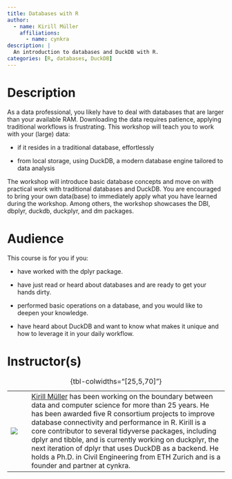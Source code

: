 ```yaml
---
title: Databases with R
author:
  - name: Kirill Müller
    affiliations:
      - name: cynkra
description: |
  An introduction to databases and DuckDB with R.
categories: [R, databases, DuckDB]
---
```


# Description

As a data professional, you likely have to deal with databases that are larger than your available RAM.
Downloading the data requires patience, applying traditional workflows is frustrating.
This workshop will teach you to work with your (large) data:

-   if it resides in a traditional database, effortlessly

-   from local storage, using DuckDB, a modern database engine tailored to data analysis

The workshop will introduce basic database concepts and move on with practical work with traditional databases and DuckDB.
You are encouraged to bring your own data(base) to immediately apply what you have learned during the workshop.
Among others, the workshop showcases the DBI, dbplyr, duckdb, duckplyr, and dm packages.

# Audience

This course is for you if you:

-   have worked with the dplyr package.

-   have just read or heard about databases and are ready to get your hands dirty.

-   performed basic operations on a database, and you would like to deepen your knowledge.

-   have heard about DuckDB and want to know what makes it unique and how to leverage it in your daily workflow.

# Instructor(s)

|                               |     |                                                                                                                                                                                                                                                                                                                                                                                                                                                                                                                                        |
|-------------------------------|-----|----------------------------------------------------------------------------------------------------------------------------------------------------------------------------------------------------------------------------------------------------------------------------------------------------------------------------------------------------------------------------------------------------------------------------------------------------------------------------------------------------------------------------------------|
| ![](images/kirill-muller.jpg) |     | [Kirill Müller](https://www.cynkra.com/about/) has been working on the boundary between data and computer science for more than 25 years. He has been awarded five R consortium projects to improve database connectivity and performance in R. Kirill is a core contributor to several tidyverse packages, including dplyr and tibble, and is currently working on duckplyr, the next iteration of dplyr that uses DuckDB as a backend. He holds a Ph.D. in Civil Engineering from ETH Zurich and is a founder and partner at cynkra. |

: {tbl-colwidths="\[25,5,70\]"}

